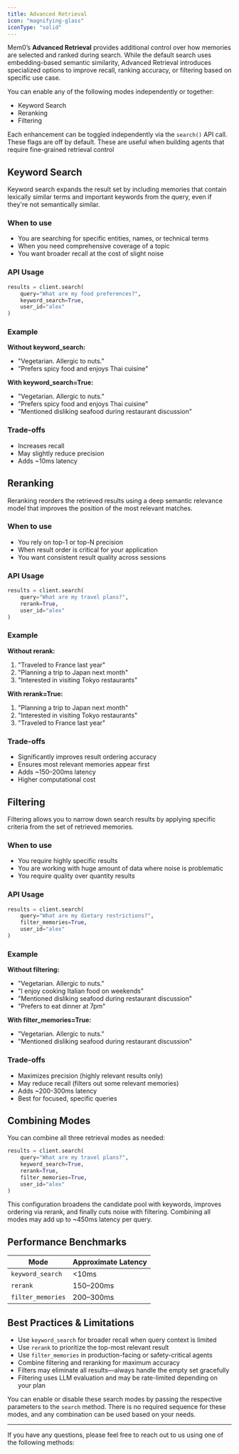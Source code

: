 ```yaml
---
title: Advanced Retrieval
icon: "magnifying-glass"
iconType: "solid"
---
```


<Snippet file="async-memory-add.mdx" />

Mem0’s **Advanced Retrieval** provides additional control over how memories are selected and ranked during search. While the default search uses embedding-based semantic similarity, Advanced Retrieval introduces specialized options to improve recall, ranking accuracy, or filtering based on specific use case.

You can enable any of the following modes independently or together:

- Keyword Search
- Reranking
- Filtering

Each enhancement can be toggled independently via the `search()` API call. These flags are off by default. These are useful when building agents that require fine-grained retrieval control

## Keyword Search

Keyword search expands the result set by including memories that contain lexically similar terms and important keywords from the query, even if they're not semantically similar.

### When to use
- You are searching for specific entities, names, or technical terms
- When you need comprehensive coverage of a topic
- You want broader recall at the cost of slight noise


### API Usage
```python
results = client.search(
    query="What are my food preferences?",
    keyword_search=True,
    user_id="alex"
)
```

### Example

**Without keyword_search:**
- "Vegetarian. Allergic to nuts."
- "Prefers spicy food and enjoys Thai cuisine"

**With keyword_search=True:**
- "Vegetarian. Allergic to nuts."
- "Prefers spicy food and enjoys Thai cuisine"
- "Mentioned disliking seafood during restaurant discussion"

### Trade-offs
- Increases recall
- May slightly reduce precision
- Adds ~10ms latency



## Reranking

Reranking reorders the retrieved results using a deep semantic relevance model that improves the position of the most relevant matches.

### When to use
- You rely on top-1 or top-N precision
- When result order is critical for your application
- You want consistent result quality across sessions

### API Usage
```python
results = client.search(
    query="What are my travel plans?",
    rerank=True,
    user_id="alex"
)
```

### Example

**Without rerank:**
1. "Traveled to France last year"
2. "Planning a trip to Japan next month"
3. "Interested in visiting Tokyo restaurants"

**With rerank=True:**
1. "Planning a trip to Japan next month"
2. "Interested in visiting Tokyo restaurants"
3. "Traveled to France last year"

### Trade-offs
- Significantly improves result ordering accuracy
- Ensures most relevant memories appear first
- Adds ~150–200ms latency
- Higher computational cost



## Filtering

Filtering allows you to narrow down search results by applying specific criteria from the set of retrieved memories.

### When to use
- You require highly specific results
- You are working with huge amount of data where noise is problematic
- You require quality over quantity results

### API Usage
```python
results = client.search(
    query="What are my dietary restrictions?",
    filter_memories=True,
    user_id="alex"
)
```

### Example

**Without filtering:**
- "Vegetarian. Allergic to nuts."
- "I enjoy cooking Italian food on weekends"
- "Mentioned disliking seafood during restaurant discussion"
- "Prefers to eat dinner at 7pm"

**With filter_memories=True:**
- "Vegetarian. Allergic to nuts."
- "Mentioned disliking seafood during restaurant discussion"

### Trade-offs
- Maximizes precision (highly relevant results only)
- May reduce recall (filters out some relevant memories)
- Adds ~200-300ms latency
- Best for focused, specific queries



## Combining Modes

You can combine all three retrieval modes as needed:

```python
results = client.search(
    query="What are my travel plans?",
    keyword_search=True,
    rerank=True,
    filter_memories=True,
    user_id="alex"
)
```

This configuration broadens the candidate pool with keywords, improves ordering via rerank, and finally cuts noise with filtering.
<Note> Combining all modes may add up to ~450ms latency per query. </Note>



## Performance Benchmarks

| **Mode**         | **Approximate Latency** |
|------------------|-------------------------|
| `keyword_search` | &lt;10ms                   |
| `rerank`         | 150–200ms               |
| `filter_memories`| 200–300ms               |



## Best Practices & Limitations

- Use `keyword_search` for broader recall when query context is limited
- Use `rerank` to prioritize the top-most relevant result
- Use `filter_memories` in production-facing or safety-critical agents
- Combine filtering and reranking for maximum accuracy
- Filters may eliminate all results—always handle the empty set gracefully
- Filtering uses LLM evaluation and may be rate-limited depending on your plan

<Note> You can enable or disable these search modes by passing the respective parameters to the `search` method. There is no required sequence for these modes, and any combination can be used based on your needs. </Note>

---
If you have any questions, please feel free to reach out to us using one of the following methods:

<Snippet file="get-help.mdx" />
